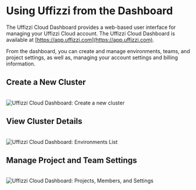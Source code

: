 
# Using Uffizzi from the Dashboard 

The Uffizzi Cloud Dashboard provides a web-based user interface for managing your Uffizzi Cloud account. The Uffizzi Cloud Dashboard is available at [https://app.uffizzi.com](https://app.uffizzi.com).

From the dashboard, you can create and manage environments, teams, and project settings, as well as, managing your account settings and billing information.  

## Create a New Cluster

<br />
<Image
    src="/images/new-cluster.png"
    width={800}
    height={542}
    alt="Uffizzi Cloud Dashboard: Create a new cluster"
    className="border rounded-lg overflow-hidden mt-6"
/>
<br />

## View Cluster Details

<br />
<Image
    src="/images/environments-list.png"
    width={800}
    height={542}
    alt="Uffizzi Cloud Dashboard: Environments List"
    className="border rounded-lg overflow-hidden mt-6"
/>
<br />

## Manage Project and Team Settings

<br />
<Image
    src="/images/projects-overview.png"
    width={800}
    height={542}
    alt="Uffizzi Cloud Dashboard: Projects, Members, and Settings"
    className="border rounded-lg overflow-hidden mt-6"
/>
<br />